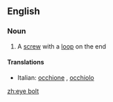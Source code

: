 ==English==

===Noun===
{{wikipedia}}
{{en-noun|sg=[[eye]] [[bolt]]}}

# A [[screw]] with a [[loop]] on the end

====Translations====
{{top}}
*Italian: [[occhione]] {{m}}, [[occhiolo]] {{m}}
{{mid}}

{{bottom}}

[[zh:eye bolt]]